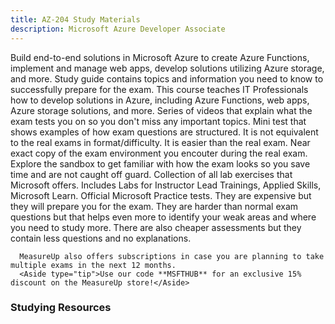 ```yaml
---
title: AZ-204 Study Materials
description: Microsoft Azure Developer Associate
---
```


<LinkCard title="Explore additional resources below!" href="#studying-resources" />

<Card title="Get Started" icon="star"> 
  <LinkCard title="Exam AZ-204: Microsoft Azure Developer Associate" href="https://learn.microsoft.com/en-us/credentials/certifications/azure-developer/?WT.mc_id=studentamb_165290" target="_blank"/>
      Build end-to-end solutions in Microsoft Azure to create Azure Functions, implement and manage web apps, develop solutions utilizing Azure storage, and more.
  <LinkCard title="AZ-204 Study Guide" href="https://learn.microsoft.com/credentials/certifications/resources/study-guides/az-204?WT.mc_id=studentamb_165290" target="_blank"/>
      Study guide contains topics and information you need to know to successfully prepare for the exam.
  <LinkCard title="Microsoft Learn" href="https://learn.microsoft.com/training/courses/az-204t00?WT.mc_id=studentamb_165290#course-syllabus" target="_blank"/>
      This course teaches IT Professionals how to develop solutions in Azure, including Azure Functions, web apps, Azure storage solutions, and more.
  <LinkCard title="Exam Readiness Zone" href="https://learn.microsoft.com/en-us/shows/exam-readiness-zone/preparing-for-az-204-develop-azure-compute-solutions-1-of-5?WT.mc_id=studentamb_165290" target="_blank"/>
      Series of videos that explain what the exam tests you on so you don't miss any important topics.
  <LinkCard title="Practice Assessment" href="https://learn.microsoft.com/certifications/exams/az-204/practice/assessment?assessment-type=practice&assessmentId=35&WT.mc_id=studentamb_165290" target="_blank"/>
      Mini test that shows examples of how exam questions are structured. It is not equivalent to the real exams in format/difficulty. It is easier than the real exam.
  <LinkCard title="Exam Sandbox" href="https://aka.ms/examdemo" target="_blank"/>
      Near exact copy of the exam environment you encouter during the real exam. Explore the sandbox to get familiar with how the exam looks so you save time and are not caught off guard. 
  <LinkCard title="Exam Labs" href="https://certs.msfthub.wiki/labs/azure/az-204/" target="_blank"/>
      Collection of all lab exercises that Microsoft offers. Includes Labs for Instructor Lead Trainings, Applied Skills, Microsoft Learn.
</Card>

<Card title="MeasureUp Practice Tests" icon="open-book"> 
<CardGrid>
  <LinkCard title="MeasureUp Assessment" href="https://www.measureup.com/assessment-az-204-developing-solutions-for-microsoft-azure.html#u44" target="_blank"/>
  <LinkCard title="MeasureUp Practice Test" href="https://www.measureup.com/microsoft-practice-test-az-204-developing-solutions-for-microsoft-azure.html#u44" target="_blank"/>
</CardGrid>
  <LinkCard title="MeasureUp Subscriptions" href="https://www.measureup.com/subscription-plans-for-individuals#u44" target="_blank"/>
      Official Microsoft Practice tests. They are expensive but they will prepare you for the exam. They are harder than normal exam questions but that helps 
      even more to identify your weak areas and where you need to study more. There are also cheaper assessments but they contain less questions and no explanations.

      MeasureUp also offers subscriptions in case you are planning to take multiple exams in the next 12 months. 
      <Aside type="tip">Use our code **MSFTHUB** for an exclusive 15% discount on the MeasureUp store!</Aside>
</Card>

### Studying Resources

<Tabs>

  <TabItem label="Text">
  <CardGrid>
    <LinkCard title="Microsoft Learn" href="https://learn.microsoft.com/certifications/exams/az-204" target="_blank"/>
  </CardGrid>
  </TabItem>

  <TabItem label="Videos">
  <CardGrid>
  	<LinkCard title="Microsoft Learn Exam Readiness Zone" href="https://learn.microsoft.com/en-us/shows/exam-readiness-zone/preparing-for-az-204-develop-azure-compute-solutions-1-of-5?WT.mc_id=studentamb_165290" target="_blank"/>
    <LinkCard title="On Demand Instructor-led Training Series" href="https://learn.microsoft.com/en-us/shows/on-demand-instructor-led-training-series/?terms=AZ-204&WT.mc_id=studentamb_165290" target="_blank"/>
    <LinkCard title="AGuideToCloud Course" href="https://www.youtube.com/playlist?list=PLhLKc18P9YODdrbyuA52Zn9-kwboIOz2W" target="_blank"/>
    <LinkCard title="Alan Rodrigues Course" href="https://www.youtube.com/playlist?list=PLLc2nQDXYMHpekgrToMrDpVtFtvmRSqVt" target="_blank"/>
    <LinkCard title="Microsoft Virtual Training Day - Azure for Developers" href="https://events.microsoft.com/en-us/allevents/?language=English&clientTimeZone=1&view=list&search=Microsoft%20Azure%20Virtual%20Training%20Day:%20Azure%20for%20Developers" target="_blank"/>
    <LinkCard title="Microsoft Enterprise Skills Initiative Intructor-led course" href="https://esi.microsoft.com/Search?q=AZ-204&avail=Available&learningoption=Advanced+Role+Based" target="_blank"/>
  </CardGrid>
  </TabItem>

  <TabItem label="Paid">
  <CardGrid>
    <LinkCard title="Pluralsight Course" href="https://www.pluralsight.com/paths/developing-solutions-for-microsoft-azure-az-204" target="_blank"/>
    <LinkCard title="Microsoft's Official Coursera Course" href="https://www.coursera.org/professional-certificates/azure-developer-associate" target="_blank"/>
  </CardGrid>
  </TabItem>

  <TabItem label="Tests">
  <CardGrid>
    <LinkCard title="Microsoft Learn Practice Assessment" href="https://learn.microsoft.com/certifications/exams/az-204/practice/assessment?assessment-type=practice&assessmentId=35&WT.mc_id=studentamb_165290" target="_blank"/>
    <LinkCard title="MeasureUp Assessment" href="https://www.measureup.com/assessment-az-204-developing-solutions-for-microsoft-azure.html#u44" target="_blank"/>
    <LinkCard title="MeasureUp Practice Tests" href="https://www.measureup.com/microsoft-practice-test-az-204-developing-solutions-for-microsoft-azure.html#u44" target="_blank"/>
  </CardGrid>
  </TabItem>

  <TabItem label="Misc">
  <CardGrid>
    <LinkCard title="Microsoft Azure Free Account" href="https://azure.microsoft.com/en-us/offers/ms-azr-0044p?WT.mc_id=studentamb_165290" target="_blank"/> 
  </CardGrid>
  </TabItem>
</Tabs>
